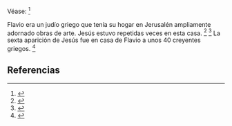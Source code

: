Véase: <ref name="n0">{{lib|LU|142|4}}</ref> 

Flavio era un judío griego que tenía su hogar en Jerusalén ampliamente adornado obras de arte. Jesús estuvo repetidas veces en esta casa. <ref name="n1">{{lib|LU|142|0|1}}</ref> <ref name="n2">{{lib|LU|142|4|1}}</ref> La sexta aparición de Jesús fue en casa de Flavio a unos 40 creyentes griegos. <ref name="n3">{{lib|LU|190|4}}</ref> 

== Referencias ==

<references/>
